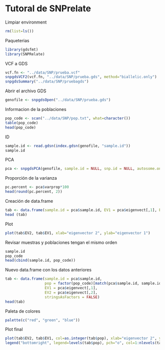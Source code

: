 # Tutoral de SNPrelate

Limpiar environment
```r

rm(list=ls())

```

Paqueterias

```r

library(gdsfmt)
library(SNPRelate)

```
VCF a GDS
```r
vcf.fn <- "../data/SNP/prueba.vcf"
snpgdsVCF2(vcf.fn, "../data/SNP/prueba.gds", method="biallelic.only")
snpgdsSummary("../data/SNP/pruebagds")
```

Abrir el archivo GDS
```r
genofile <- snpgdsOpen("../data/SNP/prueba.gds")
```
Informacion de la poblaciones
```r
pop_code <- scan("../data/SNP/pop.txt", what=character())
table(pop_code)
head(pop_code)
```
ID 
```r
sample.id <- read.gdsn(index.gdsn(genofile, "sample.id"))
sample.id
```
PCA
```r
pca <- snpgdsPCA(genofile, sample.id = NULL, snp.id = NULL, autosome.only = F, num.thread=2)
```

Proporción de la varianza
```r
pc.percent <- pca$varprop*100
head(round(pc.percent, 2))
```
Creación de data.frame
```r
tab <- data.frame(sample.id = pca$sample.id, EV1 = pca$eigenvect[,1], EV2 = pca$eigenvect[,2], stringsAsFactors = FALSE)
head (tab)
```

Plot
```r
plot(tab$EV2, tab$EV1, xlab="eigenvector 2", ylab="eigenvector 1")
```

Revisar muestras y poblaciones tengan el mismo orden
```r
sample.id
pop_code
head(cbind(sample.id, pop_code))
```

Nuevo data.frame con los datos anteriores
```r
tab <- data.frame(sample.id = pca$sample.id,
                  pop = factor(pop_code)[match(pca$sample.id, sample.id)],
                  EV1 = pca$eigenvect[,1],    
                  EV2 = pca$eigenvect[,2],    
                  stringsAsFactors = FALSE)
head(tab)
```

Paleta de colores
```r
palette(c("red", "green", "blue"))
```

Plot final
```r
plot(tab$EV2, tab$EV1, col=as.integer(tab$pop), xlab="eigenvector 2", ylab="eigenvector 1")
legend("bottomright", legend=levels(tab$pop), pch="o", col=1:nlevels(tab$pop))

```